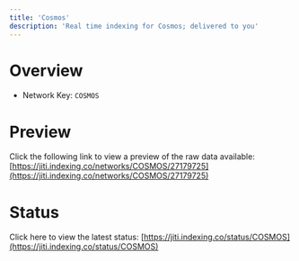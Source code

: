 ```yaml
---
title: 'Cosmos'
description: 'Real time indexing for Cosmos; delivered to you'
---
```


# Overview
- Network Key: `COSMOS`

# Preview
Click the following link to view a preview of the raw data available: [https://jiti.indexing.co/networks/COSMOS/27179725](https://jiti.indexing.co/networks/COSMOS/27179725)

# Status
Click here to view the latest status: [https://jiti.indexing.co/status/COSMOS](https://jiti.indexing.co/status/COSMOS)

